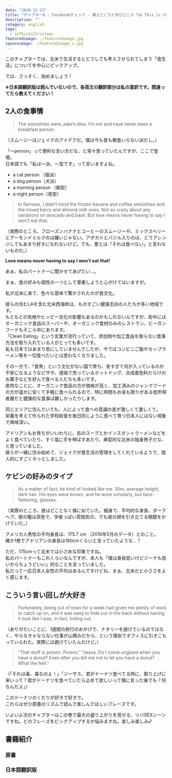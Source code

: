 ```yaml
---
date: "2018-12-13"
title: "チャプター6 : Facebookチェック - 萌えどころと学びどころ『So This is Christmas/アドリアン・イングリッシュ(6)』"
description: ""
category: english
tags:
  - soThisIsChristmas
featuredimage: ./featuredimage.jpg
squareimage: ./featuredimage_s.jpg
---
```



このチャプターでは、北米で生活するとどうしても考えさせられてしまう「食生活」についてを中心にピックアップ。

では、さっそく、始めましょう！

<SoThisIsChristmasIndex />

**※日本語翻訳版は読んでいないので、各英文の翻訳部分は私の意訳です。間違ってたら教えてください！**

## 2人の食事情

<Blockquote srcName="So This is Christmas (The Adrien English Mysteries #6)" srcURL="https://amzn.to/2OzE8fN" book>
The smoothies were Jake’s idea. I’m not and have never been a breakfast person.
</Blockquote>

<p className="translation">（スムージーはジェイクのアイデアだ。僕は今も昔も朝食いらない派だし。）</p>

「～person」って便利な言い方だな、と常々思っていたんですが、ここで登場。  
日本語でも「私は～派、～型です」って言いますよね。

- a cat person （猫派）
- a dog person（犬派）
- a morning person （朝型）
- a night person（夜型）

<Blockquote srcName="So This is Christmas (The Adrien English Mysteries #6)" srcURL="https://amzn.to/2OzE8fN" book>
In fairness, I didn’t mind the frozen banana and coffee smoothies and the mixed berry and almond milk ones. Not so crazy about any variations on avocado and basil. But love means never having to say I won’t eat that.
</Blockquote>

<p className="translation">（実際のところ、フローズンバナナとコーヒーのスムージーや、ミックスベリーとアーモンドミルクのは嫌いじゃない。アボカドとバジル入りのは、どうアレンジしてもあまり好きになれないけど。でも、愛とは「それは食べない」と言わないものだ。）</p>

**Love means never having to say I won’t eat that!**

あぁ、私のパートナーに聞かせてあげたい…。

まぁ、食の好みも個性の一つとして尊重しようと心がけてはいますが。

私が北米に来て、色々な意味で驚かされたのが食文化。

彼らの住むLAを含む北米西海岸は、ものすごい健康志向の人たちが多い地域です。  
もともとの気候やヒッピー文化の影響もあるのかもしれないんですが、街中にはオーガニック食品のスーパーや、オーガニック食材のみのレストラン、ビーガンフードもそこら中にあります。  
「Clean Eating」という言葉が流行っていて、添加物や加工食品を取らない食事方法を取り入れている人がとっても多いです。  
私も日本ではあまり気にしていませんでしたが、今ではコンビニご飯やカップラーメン等を一切食べたいとは思わなくなりました。

その一方で、「食育」という文化がない国で育ち、安すぎて何が入っているのか不安になるようなピザや、道端で売っているホットドッグ、合成着色料だらけのお菓子などを好んで食べる人たちも多いです。  
皮肉なことに、オーガニック食品の方が価格が高く、加工済みのジャンクフードの方が遥かに安くて手軽に食べられるので、特に時間もお金も限りがある低所得者層だと健康的な食事は難しかったりします。

同じエリアに住んでいても、人によって食への意識の差が激しくて激しくて。  
栄養を考えて作られた学校給食を毎日同じように食べて育つ日本人にはない現象で興味深い。

アドリアンもお育ちがいいわりに、缶のスープとかインスタントラーメンなどをよく食べていたり、すぐ塩に手を伸ばすあたり、典型的な北米の独身男子だな、と思っていました。  
彼らが一緒に住み始めて、ジェイクが食生活の管理をしてくれているようで、個人的にすごくホッとしました。

## ケビンの好みのタイプ

<Blockquote srcName="So This is Christmas (The Adrien English Mysteries #6)" srcURL="https://amzn.to/2OzE8fN" book>
As a matter of fact, he kind of looked like me. Slim, average height, dark hair. His eyes were brown, and he wore scholarly, but face-flattering, glasses.
</Blockquote>

<p className="translation">（実際のところ、彼はどことなく僕に似ていた。細身で、平均的な身長、ダークヘア。彼の瞳は茶色で、学者っぽい雰囲気の、でも彼の顔を引き立てる眼鏡をかけていた。）</p>

<Vocabulary en="As a matter of fact" ja="実を言うと" />

アメリカ人男性の平均身長は、175.7 cm （2016年5月のデータ）とのこと。  
確か1巻でアドリアンの身長は180cmくらいと言っていたような…？

ただ、175cmって北米では小さめな印象ですね。  
私のパートナーもこれくらいなんですが、本人も「僕は身長低いけどジーナも低いからちょうどいい」的なことを言っていました。  
私だって一応日本人女性の平均はあるんですけどね、まぁ、北米だと小ささをよく感じます。

## こういう言い回しが大好き

<Blockquote srcName="So This is Christmas (The Adrien English Mysteries #6)" srcURL="https://amzn.to/2OzE8fN" book>
Fortunately, being out of town for a week had given me plenty of work to catch up on, and it was easy to hide out in the back without having it look like I was, in fact, hiding out.
</Blockquote>

<p className="translation">（ありがたいことに、1週間の旅行のおかげで、ナタリーを避けているのではなく、やらなきゃならない仕事が山積みだから、という理由でオフィスに引きこもっていられた。実際には避けていたんだけど。）</p>

<Vocabulary en="catch up on" ja="（時間がなくて出来ていなかった事など）をやる" />

<Blockquote srcName="So This is Christmas (The Adrien English Mysteries #6)" srcURL="https://amzn.to/2OzE8fN" book>
“That stuff is poison. Poison.” “Jesus. Do I come unglued when you have a donut? Even after you tell me not to let you have a donut? What the hell.”
</Blockquote>

<p className="translation">（「それは毒、毒なのよ！」「ジーザス、君がドーナツ食べてる時に、取り上げに来いって？君がドーナツを食べていたら止めて欲しいって僕に言った後でも？何なんだよ」）</p>

このドーナツのくだりが好きで好きで。  
これらはぜひ原書のリズムで読んで楽しんでほしいフレーズです。

いよいよ次のチャプターはこの巻で最大の盛り上がりを見せる、リバSEXシーンですね。どのフレーズをピックアップするか悩みますね。楽しみ楽しみ♪

## 書籍紹介

### 原書

<Amazon
  asin="B01N9AERR2"
  title="So This is Christmas (The Adrien English Mysteries #6)"
  linkId="7da7f3a0fdcb9c4569abe4fdc90d6f9e"
  author="Josh Lanyon"
/>

### 日本語翻訳版

<Amazon
  asin="B077ZGFZ7S"
  title="So This is Christmas (アドリアン･イングリッシュ #6)"
  linkId="5037e032af9be9f42823c82d674e6462"
  author="ジョシュ･ラニヨン"
/>

<SoThisIsChristmasIndex open />